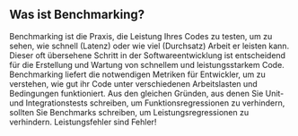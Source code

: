 ## Was ist Benchmarking?

Benchmarking ist die Praxis, die Leistung Ihres Codes zu testen,
um zu sehen, wie schnell (Latenz) oder wie viel (Durchsatz) Arbeit er leisten kann.
Dieser oft übersehene Schritt in der Softwareentwicklung ist entscheidend
für die Erstellung und Wartung von schnellem und leistungsstarkem Code.
Benchmarking liefert die notwendigen Metriken für Entwickler,
um zu verstehen, wie gut ihr Code unter verschiedenen Arbeitslasten und Bedingungen funktioniert.
Aus den gleichen Gründen, aus denen Sie Unit- und Integrationstests schreiben, um Funktionsregressionen zu verhindern,
sollten Sie Benchmarks schreiben, um Leistungsregressionen zu verhindern.
Leistungsfehler sind Fehler!
